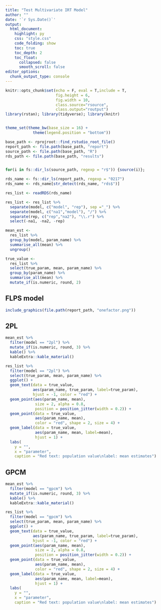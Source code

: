 ```yaml
---
title: "Test Multivariate IRT Model"
author: ""
date: '`r Sys.Date()`'
output:
  html_document:
    highlight: py
    css: "style.css"
    code_folding: show
    toc: true
    toc_depth: 2
    toc_float:
      collapsed: false
      smooth_scroll: false
editor_options:
  chunk_output_type: console
---
```



```r
knitr::opts_chunk$set(echo = F, eval = T,include = T,
                      fig.height = 6,
                      fig.width = 10,
                      class.source="rsource",
                      class.output="routput")
library(rstan); library(tidyverse); library(knitr)


theme_set(theme_bw(base_size = 16) +
            theme(legend.position = "bottom"))

base_path <- rprojroot::find_rstudio_root_file()
report_path <- file.path(base_path, "report")
source_path <- file.path(base_path, "R")
rds_path <- file.path(base_path, "results")


for(i in fs::dir_ls(source_path, regexp = "r$")) {source(i)};

rds_name <- fs::dir_ls(report_path, regexp = "0217")
rds_name <- rds_name[str_detect(rds_name, "rds$")]

res_list <- readRDS(rds_name)

res_list <- res_list %>%
  separate(model, c("model", "rep"), sep ="_") %>% 
  separate(model, c("na1","model"), "/") %>% 
  separate(rep, c("rep","na2"), "\\.r") %>% 
  select(-na1, -na2, -rep)

mean_est <-
  res_list %>% 
  group_by(model, param_name) %>% 
  summarise_all(mean) %>% 
  ungroup()

true_value <- 
  res_list %>% 
  select(true_param, mean, param_name) %>% 
  group_by(param_name) %>% 
  summarise_all(mean) %>% 
  mutate_if(is.numeric, round, 2)


```


## FLPS model

```r
include_graphics(file.path(report_path, "onefactor.png"))
```

## 2PL

```r
mean_est %>% 
  filter(model == "2pl") %>% 
  mutate_if(is.numeric, round, 3) %>% 
  kable() %>% 
  kableExtra::kable_material()
```


```r
res_list %>% 
  filter(model == "2pl") %>% 
  select(true_param, mean, param_name) %>% 
  ggplot() +
  geom_text(data = true_value,
            aes(param_name, true_param, label=true_param),
            hjust = -1, color = "red") +
  geom_point(aes(param_name, mean),
             size = 2, alpha = 0.8,
             position = position_jitter(width = 0.2)) +
  geom_point(data = true_value,
             aes(param_name, mean),
             color = "red", shape = 2, size = 4) +
  geom_label(data = true_value,
             aes(param_name, mean, label=mean),
             hjust = 1) +
  labs(
    y = "",
    x = "parameter",
    caption = "Red text: population value\nlabel: mean estimates")
```


## GPCM

```r
mean_est %>% 
  filter(model == "gpcm") %>% 
  mutate_if(is.numeric, round, 3) %>% 
  kable() %>% 
  kableExtra::kable_material()
```

```r
res_list %>% 
  filter(model == "gpcm") %>% 
  select(true_param, mean, param_name) %>% 
  ggplot() +
  geom_text(data = true_value,
            aes(param_name, true_param, label=true_param),
            hjust = -1, color = "red") +
  geom_point(aes(param_name, mean),
             size = 2, alpha = 0.8,
             position = position_jitter(width = 0.2)) +
  geom_point(data = true_value,
             aes(param_name, mean),
             color = "red", shape = 2, size = 4) +
  geom_label(data = true_value,
             aes(param_name, mean, label=mean),
             hjust = 1) +
  labs(
    y = "",
    x = "parameter",
    caption = "Red text: population value\nlabel: mean estimates")

```


